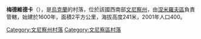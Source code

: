 {{coord|49|22|48|N|28|27|36|E|scale:30000|display=title}}

'''梅德維德卡'''（{{lang-uk|Медвідка}}），是[[烏克蘭|烏克蘭]]的村落，位於該國西南部[[文尼察州|文尼察州]]，由[[涅米羅夫區|涅米羅夫區]]負責管轄，始建於1600年，面積2平方公里，海拔高度241米，2001年人口400。

[[Category:文尼察州村落|Category:文尼察州村落]]
[[Category:文尼察區村落|Category:文尼察區村落]]


{{Vinnytsia-geo-stub}}